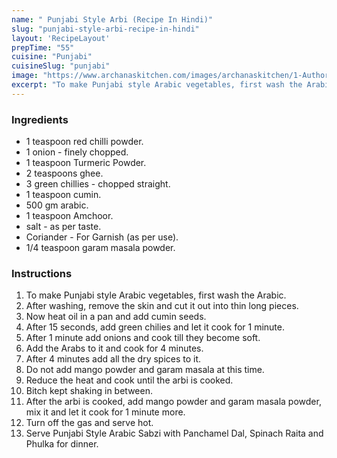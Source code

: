 ---
name: " Punjabi Style Arbi (Recipe In Hindi)"
slug: "punjabi-style-arbi-recipe-in-hindi"
layout: 'RecipeLayout'
prepTime: "55"
cuisine: "Punjabi"
cuisineSlug: "punjabi"
image: "https://www.archanaskitchen.com/images/archanaskitchen/1-Author/Monika_Manchanda/Punjabi_Style_Spicy_Arbi_Sabji.jpg"
excerpt: "To make Punjabi style Arabic vegetables, first wash the Arabic"
---

### Ingredients

-  1 teaspoon red chilli powder.
-  1 onion - finely chopped.
-  1 teaspoon Turmeric Powder.
-  2 teaspoons ghee.
-  3 green chillies - chopped straight.
-  1 teaspoon cumin.
- 500 gm arabic.
-  1 teaspoon Amchoor.
-  salt - as per taste.
-  Coriander - For Garnish (as per use).
-  1/4 teaspoon garam masala powder.

### Instructions

1. To make Punjabi style Arabic vegetables, first wash the Arabic.
1. After washing, remove the skin and cut it out into thin long pieces.
1. Now heat oil in a pan and add cumin seeds.
1. After 15 seconds, add green chilies and let it cook for 1 minute.
1. After 1 minute add onions and cook till they become soft.
1. Add the Arabs to it and cook for 4 minutes.
1. After 4 minutes add all the dry spices to it.
1. Do not add mango powder and garam masala at this time.
1. Reduce the heat and cook until the arbi is cooked.
1. Bitch kept shaking in between.
1. After the arbi is cooked, add mango powder and garam masala powder, mix it and let it cook for 1 minute more.
1. Turn off the gas and serve hot.
1. Serve Punjabi Style Arabic Sabzi with Panchamel Dal, Spinach Raita and Phulka for dinner.
